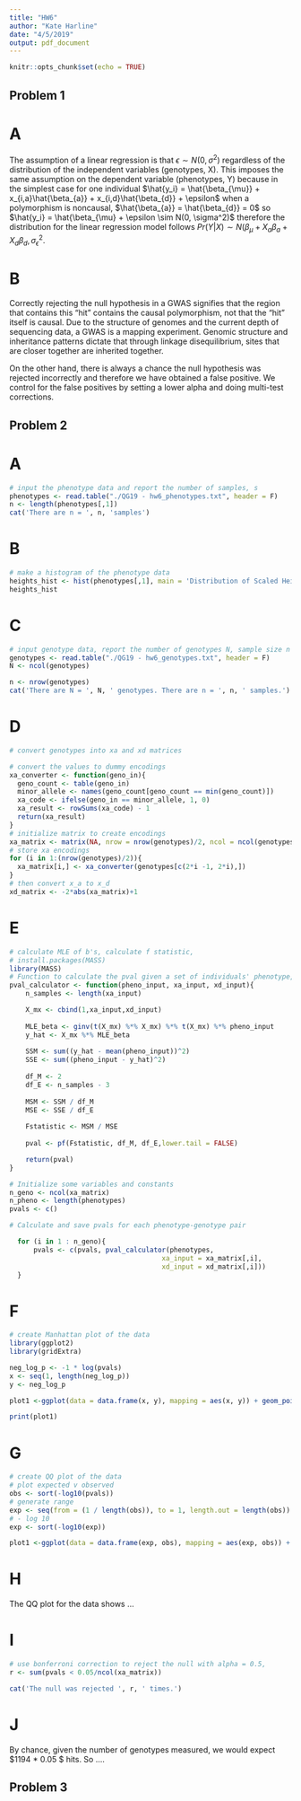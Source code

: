 ```yaml
---
title: "HW6"
author: "Kate Harline"
date: "4/5/2019"
output: pdf_document
---
```


```r
knitr::opts_chunk$set(echo = TRUE)
```

## Problem 1
# A

The assumption of a linear regression is that $\epsilon \sim N(0, \sigma^2)$ regardless of the distribution of the independent variables (genotypes, X). This imposes the same assumption on the dependent variable (phenotypes, Y) because in the simplest case for one individual $\hat{y_i} = \hat{\beta_{\mu}} + x_{i,a}\hat{\beta_{a}} + x_{i,d}\hat{\beta_{d}} + \epsilon$ when a polymorphism is noncausal,  $\hat{\beta_{a}} = \hat{\beta_{d}} = 0$ so $\hat{y_i} = \hat{\beta_{\mu} + \epsilon \sim N(0, \sigma^2)$ therefore the distribution for the linear regression model follows $Pr(Y | X) \sim N(\beta_{\mu} + X_{a}{\beta_{a}} + X_{d}\beta_{d}, \sigma^2_{\epsilon}$.

# B

Correctly rejecting the null hypothesis in a GWAS signifies that the region that contains this "hit" contains the causal polymorphism, not that the "hit" itself is causal. Due to the structure of genomes and the current depth of sequencing data, a GWAS is a mapping experiment. Genomic structure and inheritance patterns dictate that through linkage disequilibrium, sites that are closer together are inherited together. 

On the other hand, there is always a chance the null hypothesis was rejected incorrectly and therefore we have obtained a false positive. We control for the false positives by setting a lower alpha and doing multi-test corrections. 

## Problem 2

# A
```r
# input the phenotype data and report the number of samples, s
phenotypes <- read.table("./QG19 - hw6_phenotypes.txt", header = F)
n <- length(phenotypes[,1])
cat('There are n = ', n, 'samples')
```

# B
```r
# make a histogram of the phenotype data
heights_hist <- hist(phenotypes[,1], main = 'Distribution of Scaled Heights', xlab = 'Scaled Height')
heights_hist
```

# C
```r
# input genotype data, report the number of genotypes N, sample size n
genotypes <- read.table("./QG19 - hw6_genotypes.txt", header = F)
N <- ncol(genotypes)

n <- nrow(genotypes)
cat('There are N = ', N, ' genotypes. There are n = ', n, ' samples.')
```

# D
```r
# convert genotypes into xa and xd matrices

# convert the values to dummy encodings
xa_converter <- function(geno_in){
  geno_count <- table(geno_in)
  minor_allele <- names(geno_count[geno_count == min(geno_count)])
  xa_code <- ifelse(geno_in == minor_allele, 1, 0)
  xa_result <- rowSums(xa_code) - 1
  return(xa_result)
}
# initialize matrix to create encodings
xa_matrix <- matrix(NA, nrow = nrow(genotypes)/2, ncol = ncol(genotypes))
# store xa encodings
for (i in 1:(nrow(genotypes)/2)){
  xa_matrix[i,] <- xa_converter(genotypes[c(2*i -1, 2*i),])
}
# then convert x_a to x_d
xd_matrix <- -2*abs(xa_matrix)+1

```

# E
```r
# calculate MLE of b's, calculate f statistic, 
# install.packages(MASS)
library(MASS)
# Function to calculate the pval given a set of individuals' phenotype, and genotype encodings.
pval_calculator <- function(pheno_input, xa_input, xd_input){
    n_samples <- length(xa_input)

    X_mx <- cbind(1,xa_input,xd_input)
    
    MLE_beta <- ginv(t(X_mx) %*% X_mx) %*% t(X_mx) %*% pheno_input
    y_hat <- X_mx %*% MLE_beta
  
    SSM <- sum((y_hat - mean(pheno_input))^2)
    SSE <- sum((pheno_input - y_hat)^2)
  
    df_M <- 2
    df_E <- n_samples - 3 
  
    MSM <- SSM / df_M
    MSE <- SSE / df_E
    
    Fstatistic <- MSM / MSE
  
    pval <- pf(Fstatistic, df_M, df_E,lower.tail = FALSE)

    return(pval)
}

# Initialize some variables and constants
n_geno <- ncol(xa_matrix)
n_pheno <- length(phenotypes)
pvals <- c()

# Calculate and save pvals for each phenotype-genotype pair

  for (i in 1 : n_geno){
      pvals <- c(pvals, pval_calculator(phenotypes, 
                                      xa_input = xa_matrix[,i], 
                                      xd_input = xd_matrix[,i]))
  }


```

# F
```r
# create Manhattan plot of the data
library(ggplot2)
library(gridExtra)

neg_log_p <- -1 * log(pvals)
x <- seq(1, length(neg_log_p))
y <- neg_log_p

plot1 <-ggplot(data = data.frame(x, y), mapping = aes(x, y)) + geom_point() + geom_hline(yintercept=-log(0.05), col='blue') + labs(x = 'Genomic Position', y= '-log(p)', title = 'GWA Hits') + ylim(0,30)

print(plot1)
```

# G
```r
# create QQ plot of the data
# plot expected v observed
obs <- sort(-log10(pvals))
# generate range
exp <- seq(from = (1 / length(obs)), to = 1, length.out = length(obs))
# - log 10
exp <- sort(-log10(exp))

plot1 <-ggplot(data = data.frame(exp, obs), mapping = aes(exp, obs)) + geom_point() +  labs(title = 'QQ Plot for Scaled Heights') 
```

# H
The QQ plot for the data shows ...

# I 
```r
# use bonferroni correction to reject the null with alpha = 0.5, 
r <- sum(pvals < 0.05/ncol(xa_matrix))

cat('The null was rejected ', r, ' times.')
```

# J 
By chance, given the number of genotypes measured, we would expect $1194 * 0.05 \approx 60 $ hits. So ....

## Problem 3